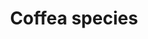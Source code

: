 ---
title: Coffea species
aka:
  - coffee
  - espresso
  - java
  - qahwah
family_members:
  - Coffea arabica
  - Coffea canephora (C. robusta)
  - Coffea liberica
  - Coffea racemosa
duration_chart_title: Oral Duration of Coffea arabica
image_location: /src/assets/Images/Coffea species/Coffee Colin Meurk.JPG
duration_chart:
  total: 6–10 h
  onset: 7m
  coming_up: 35m
  plateau: 90m
  coming_down: 3h
  after_effects: 3h
positive_effects: focus, stamina, alertness
neutral_effects: digestive discomfort, jitteriness
negative_effects: nausea, anxiety, insomnia
dosage_table:
  title: Oral Dosage of Dried Coffea arabica Bean
  threshold: 500 mg
  light: 2.5 g
  common: 7.5 g
  strong: 12.5 g
  heavy: 20+ g
--- 